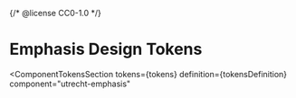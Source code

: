 {/* @license CC0-1.0 */}


<Meta id="html-emphasis--design-tokens" title="HTML Component/Emphasis/Design Tokens" />

# Emphasis Design Tokens

<ComponentTokensSection
  tokens={tokens}
  definition={tokensDefinition}
  component="utrecht-emphasis"
></ComponentTokensSection>
